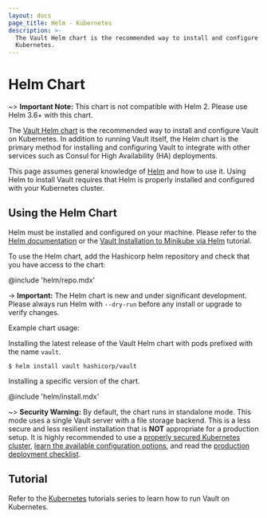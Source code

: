 ```yaml
---
layout: docs
page_title: Helm - Kubernetes
description: >-
  The Vault Helm chart is the recommended way to install and configure Vault on
  Kubernetes.
---
```


# Helm Chart

~> **Important Note:** This chart is not compatible with Helm 2. Please use Helm 3.6+ with this chart.

The [Vault Helm chart](https://github.com/hashicorp/vault-helm)
is the recommended way to install and configure Vault on Kubernetes.
In addition to running Vault itself, the Helm chart is the primary
method for installing and configuring Vault to integrate with other
services such as Consul for High Availability (HA) deployments.

This page assumes general knowledge of [Helm](https://helm.sh/) and
how to use it. Using Helm to install Vault requires that Helm is
properly installed and configured with your Kubernetes cluster.

## Using the Helm Chart

Helm must be installed and configured on your machine. Please refer to the [Helm
documentation](https://helm.sh/) or the [Vault Installation to Minikube via
Helm](https://learn.hashicorp.com/tutorials/vault/kubernetes-minikube) tutorial.

To use the Helm chart, add the Hashicorp helm repository and check that you have
access to the chart:

@include 'helm/repo.mdx'

-> **Important:** The Helm chart is new and under significant development.
Please always run Helm with `--dry-run` before any install or upgrade to verify
changes.

Example chart usage:

Installing the latest release of the Vault Helm chart with pods prefixed with
the name `vault`.

```shell-session
$ helm install vault hashicorp/vault
```

Installing a specific version of the chart.

@include 'helm/install.mdx'

~> **Security Warning:** By default, the chart runs in standalone mode. This
mode uses a single Vault server with a file storage backend. This is a less
secure and less resilient installation that is **NOT** appropriate for a
production setup. It is highly recommended to use a [properly secured Kubernetes
cluster](https://kubernetes.io/docs/tasks/administer-cluster/securing-a-cluster/),
[learn the available configuration
options](/docs/platform/k8s/helm/configuration), and read the [production deployment
checklist](/docs/platform/k8s/helm/run#architecture).

## Tutorial

Refer to the [Kubernetes](https://learn.hashicorp.com/collections/vault/kubernetes)
tutorials series to learn how to run Vault on Kubernetes.
